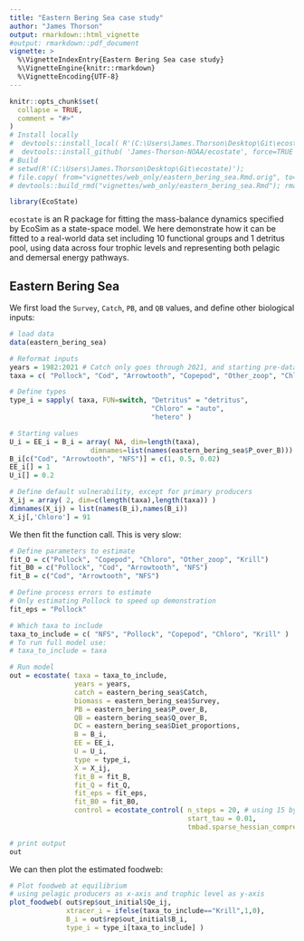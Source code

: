 ```yaml
---
title: "Eastern Bering Sea case study"
author: "James Thorson"
output: rmarkdown::html_vignette
#output: rmarkdown::pdf_document
vignette: >
  %\VignetteIndexEntry{Eastern Bering Sea case study}
  %\VignetteEngine{knitr::rmarkdown}
  %\VignetteEncoding{UTF-8}
---
```


```r
knitr::opts_chunk$set(
  collapse = TRUE,
  comment = "#>"
)
# Install locally
#  devtools::install_local( R'(C:\Users\James.Thorson\Desktop\Git\ecostate)', force=TRUE )
#  devtools::install_github( 'James-Thorson-NOAA/ecostate', force=TRUE )
# Build
# setwd(R'(C:\Users\James.Thorson\Desktop\Git\ecostate)'); 
# file.copy( from="vignettes/web_only/eastern_bering_sea.Rmd.orig", to="vignettes/web_only/eastern_bering_sea.Rmd", overwrite=TRUE )
# devtools::build_rmd("vignettes/web_only/eastern_bering_sea.Rmd"); rmarkdown::render( "vignettes/web_only/eastern_bering_sea.Rmd", rmarkdown::pdf_document())
```

```r
library(EcoState)
```

`ecostate` is an R package for fitting the mass-balance dynamics specified by EcoSim as a state-space model.   We here demonstrate how it can be fitted to a real-world data set including 10 functional groups and 1 detritus pool, using data across four trophic levels and representing both pelagic and demersal energy pathways.

## Eastern Bering Sea 

We first load the `Survey`, `Catch`, `PB`, and `QB` values, and define other biological inputs:

```r
# load data
data(eastern_bering_sea)

# Reformat inputs
years = 1982:2021 # Catch only goes through 2021, and starting pre-data in 1982 doesn't play well with fit_B0
taxa = c( "Pollock", "Cod", "Arrowtooth", "Copepod", "Other_zoop", "Chloro", "NFS", "Krill", "Benthic_invert", "Benthos", "Detritus" )

# Define types
type_i = sapply( taxa, FUN=switch, "Detritus" = "detritus",
                                   "Chloro" = "auto",
                                   "hetero" )

# Starting values
U_i = EE_i = B_i = array( NA, dim=length(taxa), 
                    dimnames=list(names(eastern_bering_sea$P_over_B)))
B_i[c("Cod", "Arrowtooth", "NFS")] = c(1, 0.5, 0.02)
EE_i[] = 1
U_i[] = 0.2

# Define default vulnerability, except for primary producers
X_ij = array( 2, dim=c(length(taxa),length(taxa)) )
dimnames(X_ij) = list(names(B_i),names(B_i))
X_ij[,'Chloro'] = 91
```

We then fit the function call.  This is very slow:

```r
# Define parameters to estimate
fit_Q = c("Pollock", "Copepod", "Chloro", "Other_zoop", "Krill")
fit_B0 = c("Pollock", "Cod", "Arrowtooth", "NFS")
fit_B = c("Cod", "Arrowtooth", "NFS")  

# Define process errors to estimate
# Only estimating Pollock to speed up demonstration
fit_eps = "Pollock"

# Which taxa to include
taxa_to_include = c( "NFS", "Pollock", "Copepod", "Chloro", "Krill" )
# To run full model use:
# taxa_to_include = taxa

# Run model
out = ecostate( taxa = taxa_to_include,
                years = years,
                catch = eastern_bering_sea$Catch,
                biomass = eastern_bering_sea$Survey,
                PB = eastern_bering_sea$P_over_B,
                QB = eastern_bering_sea$Q_over_B,
                DC = eastern_bering_sea$Diet_proportions,
                B = B_i,
                EE = EE_i,
                U = U_i,
                type = type_i,
                X = X_ij,
                fit_B = fit_B,
                fit_Q = fit_Q,
                fit_eps = fit_eps,
                fit_B0 = fit_B0,
                control = ecostate_control( n_steps = 20, # using 15 by default
                                            start_tau = 0.01,
                                            tmbad.sparse_hessian_compress = 0 ))

# print output
out
```

We can then plot the estimated foodweb:
```r
# Plot foodweb at equilibrium
# using pelagic producers as x-axis and trophic level as y-axis
plot_foodweb( out$rep$out_initial$Qe_ij,  
              xtracer_i = ifelse(taxa_to_include=="Krill",1,0),
              B_i = out$rep$out_initial$B_i,
              type_i = type_i[taxa_to_include] )
```

